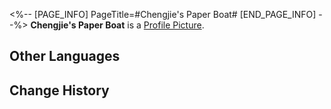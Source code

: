 <%-- [PAGE_INFO]
PageTitle=#Chengjie's Paper Boat#
[END_PAGE_INFO] --%>
{{Item Infobox
|id          = 140177
|image       = Item Chengjie's Paper Boat.png
|type        = Mission Item
|invCategory = Missions
|rarity      = 3
|effect      = 
|description = This boat Chengjie folded out of paper is like a tiny starskiff. Meticulously made and cute.
}}
{{Description|''"Master, I've finally graduated!"''}}
'''Chengjie's Paper Boat''' is a [[Profile Picture]].

==Other Languages==
{{Other Languages
|en   = Chengjie's Paper Boat
|zhs  = 铖杰的纸船
|zht  = 鋮傑的紙船
|ja   = チェンジェの紙船
|ko   = 성결의 종이배
|es   = Astroesquife de papel de Chengjie
|fr   = Bateau en papier de Chengjie
|ru   = Бумажный кораблик Чэнцзе
|th   = เรือกระดาษของ Chengjie
|vi   = Thuyền Giấy Của Chengjie
|de   = Chengjies Papierboot
|id   = Perahu Kertas Chengjie
|pt   = Barco de Papel do Chengjie
}}

==Change History==
{{Change History|1.0}}